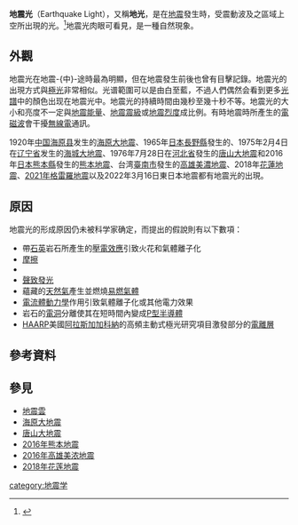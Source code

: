 {{noteTA |G1=Earthquake }}
'''地震光'''（Earthquake Light），又稱'''地光'''，是在[[地震|地震]]發生時，受震動波及之區域上空所出現的光。<ref>{{Cite web|url = http://news.nationalgeographic.com/news/2014/01/140106-earthquake-lights-earthquake-prediction-geology-science/|title = 地震光|accessdate = |archive-date = 2019-06-26|archive-url = https://web.archive.org/web/20190626062856/https://news.nationalgeographic.com/news/2014/01/140106-earthquake-lights-earthquake-prediction-geology-science/|dead-url = no}}</ref>地震光肉眼可看見，是一種自然現象。

==外觀==
{{Unreferencedsect|date=2019年08月}}地震光在地震-{中}-途時最為明顯，但在地震發生前後也曾有目擊記錄。地震光的出現方式與[[極光|極光]]非常相似。光谱範圍可以是由白至藍，不過人們偶然会看到更多[[光譜|光譜]]中的顏色出现在地震光中。地震光的持續時間由幾秒至幾十秒不等。地震光的大小和亮度不一定與[[地震能量|地震能量]]、[[黎克特制規模|地震震級]]或[[麥加利地震烈度|地震烈度]]成比例。有時地震時所產生的[[電磁波|電磁波]]會干擾[[無線電|無線電]]通訊。

1920年[[中华人民共和国|中国]][[海原县|海原县]]发生的[[海原大地震|海原大地震]]、1965年[[日本|日本]][[長野縣|長野縣]]發生的{{tsl|ja|松代群発地震|松代大地震}}、1975年2月4日在[[辽宁省|辽宁省]]发生的[[海城大地震|海城大地震]]、1976年7月28日在[[河北省|河北省]]發生的[[唐山大地震|唐山大地震]]和2016年[[日本|日本]][[熊本縣|熊本縣]]發生的[[2016年熊本地震|熊本地震]]、台湾[[臺南市|臺南市]]發生的[[2016年高雄美濃地震|高雄美濃地震]]、2018年[[2018年花蓮地震|花蓮地震]]、[[2021年格雷羅地震|2021年格雷羅地震]]以及2022年3月16日東日本地震都有地震光的出現。

==原因==
地震光的形成原因仍未被科学家确定，而提出的假說則有以下數項：
*帶[[石英|石英]]岩石所產生的[[壓電效應|壓電效應]]引致火花和氣體離子化
*[[摩擦|摩擦]]
*{{link-en|外激電子發射|Exoelectron emission}}
*[[聲致發光|聲致發光]]
*蘊藏的[[天然氣|天然氣]]產生並燃燒[[易燃氣體|易燃氣體]]
*[[電流體動力學|電流體動力學]]作用引致氣體離子化或其他電力效果
*岩石的[[電洞|電洞]]分離使其在短時間內變成[[P型半導體|P型半導體]]
*[[HAARP|HAARP]]美國[[阿拉斯加|阿拉斯加]][[加科納|加科納]]的高頻主動式極光研究項目激發部分的[[電離層|電離層]]

==參考資料==
<references />

==參見==
*[[地震雲|地震雲]]
*[[海原大地震|海原大地震]]
*[[唐山大地震|唐山大地震]]
*[[2016年熊本地震|2016年熊本地震]]
*[[2016年高雄美濃地震|2016年高雄美浓地震]]
*[[2018年花莲地震|2018年花莲地震]]
{{Earthquake}}
[[category:地震学|category:地震学]]